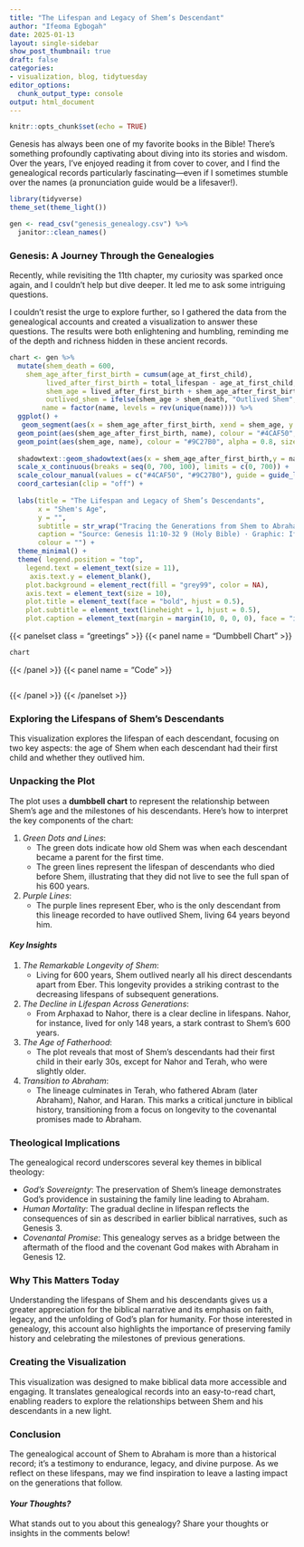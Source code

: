 ```yaml
---
title: "The Lifespan and Legacy of Shem’s Descendant"
author: "Ifeoma Egbogah"
date: 2025-01-13
layout: single-sidebar
show_post_thumbnail: true
draft: false
categories:
- visualization, blog, tidytuesday
editor_options: 
  chunk_output_type: console
output: html_document
---
```


```r
knitr::opts_chunk$set(echo = TRUE)
```

Genesis has always been one of my favorite books in the Bible! There’s something profoundly captivating about diving into its stories and wisdom. Over the years, I’ve enjoyed reading it from cover to cover, and I find the genealogical records particularly fascinating—even if I sometimes stumble over the names (a pronunciation guide would be a lifesaver!).

```r

library(tidyverse)
theme_set(theme_light())

gen <- read_csv("genesis_genealogy.csv") %>% 
  janitor::clean_names()


```

### Genesis: A Journey Through the Genealogies

Recently, while revisiting the 11th chapter, my curiosity was sparked once again, and I couldn’t help but dive deeper. It led me to ask some intriguing questions.

I couldn’t resist the urge to explore further, so I gathered the data from the genealogical accounts and created a visualization to answer these questions. The results were both enlightening and humbling, reminding me of the depth and richness hidden in these ancient records.


```r

chart <- gen %>% 
  mutate(shem_death = 600,
    shem_age_after_first_birth = cumsum(age_at_first_child),
         lived_after_first_birth = total_lifespan - age_at_first_child,
         shem_age = lived_after_first_birth + shem_age_after_first_birth,
         outlived_shem = ifelse(shem_age > shem_death, "Outlived Shem", "Died Before Shem"),
        name = factor(name, levels = rev(unique(name)))) %>% 
  ggplot() +
   geom_segment(aes(x = shem_age_after_first_birth, xend = shem_age, y = name, yend = name, colour = outlived_shem), linewidth = 1, alpha = 0.6) +
  geom_point(aes(shem_age_after_first_birth, name), colour = "#4CAF50", alpha = 0.8, size = 5) +
  geom_point(aes(shem_age, name), colour = "#9C27B0", alpha = 0.8, size = 5) +
 
  shadowtext::geom_shadowtext(aes(x = shem_age_after_first_birth,y = name, label = name), hjust = 1.5, nudge_x = -0.015, colour = "grey30", bg.color = "grey99", vjust = 0.45) +
  scale_x_continuous(breaks = seq(0, 700, 100), limits = c(0, 700)) +
  scale_colour_manual(values = c("#4CAF50", "#9C27B0"), guide = guide_legend(reverse = TRUE)) +
  coord_cartesian(clip = "off") +
   
  labs(title = "The Lifespan and Legacy of Shem’s Descendants",
       x = "Shem's Age",
       y = "",
       subtitle = str_wrap("Tracing the Generations from Shem to Abraham: Who Outlived Shem and When They Had Their First Children"),
       caption = "Source: Genesis 11:10-32 9 (Holy Bible) · Graphic: Ifeoma Egbogah",
       colour = "") +
  theme_minimal() +
  theme( legend.position = "top",
    legend.text = element_text(size = 11),
     axis.text.y = element_blank(),
    plot.background = element_rect(fill = "grey99", color = NA),
    axis.text = element_text(size = 10),
    plot.title = element_text(face = "bold", hjust = 0.5),
    plot.subtitle = element_text(lineheight = 1, hjust = 0.5),
    plot.caption = element_text(margin = margin(10, 0, 0, 0), face = "italic"))


```

{{< panelset class = "greetings" >}}
{{< panel name = "Dumbbell Chart" >}}

```r
chart

```


{{< /panel >}}
{{< panel name = "Code" >}}
```r


```
{{< /panel >}}
{{< /panelset >}}


### Exploring the Lifespans of Shem's Descendants
This visualization explores the lifespan of each descendant, focusing on two key aspects: the age of Shem when each descendant had their first child and whether they outlived him.


### Unpacking the Plot
The plot uses a **dumbbell chart** to represent the relationship between Shem’s age and the milestones of his descendants. Here's how to interpret the key components of the chart:

1. *Green Dots and Lines*:
   - The green dots indicate how old Shem was when each descendant became a parent for the first time.
   - The green lines represent the lifespan of descendants who died before Shem, illustrating that they did not live to see the full span of his 600 years.

2. *Purple Lines*:
   - The purple lines represent Eber, who is the only descendant from this lineage recorded to have outlived Shem, living 64 years beyond him.


#### *Key Insights*

1. *The Remarkable Longevity of Shem*:
   - Living for 600 years, Shem outlived nearly all his direct descendants apart from Eber. This longevity provides a striking contrast to the decreasing lifespans of subsequent generations.

2. *The Decline in Lifespan Across Generations*:
   - From Arphaxad to Nahor, there is a clear decline in lifespans. Nahor, for instance, lived for only 148 years, a stark contrast to Shem’s 600 years.

3. *The Age of Fatherhood*:
   - The plot reveals that most of Shem’s descendants had their first child in their early 30s, except for Nahor and Terah, who were slightly older.

4. *Transition to Abraham*:
   - The lineage culminates in Terah, who fathered Abram (later Abraham), Nahor, and Haran. This marks a critical juncture in biblical history, transitioning from a focus on longevity to the covenantal promises made to Abraham.


### Theological Implications

The genealogical record underscores several key themes in biblical theology:

- *God's Sovereignty*: The preservation of Shem’s lineage demonstrates God’s providence in sustaining the family line leading to Abraham.
- *Human Mortality*: The gradual decline in lifespan reflects the consequences of sin as described in earlier biblical narratives, such as Genesis 3.
- *Covenantal Promise*: This genealogy serves as a bridge between the aftermath of the flood and the covenant God makes with Abraham in Genesis 12.


### Why This Matters Today

Understanding the lifespans of Shem and his descendants gives us a greater appreciation for the biblical narrative and its emphasis on faith, legacy, and the unfolding of God’s plan for humanity. For those interested in genealogy, this account also highlights the importance of preserving family history and celebrating the milestones of previous generations.


### Creating the Visualization

This visualization was designed to make biblical data more accessible and engaging. It translates genealogical records into an easy-to-read chart, enabling readers to explore the relationships between Shem and his descendants in a new light.


### Conclusion

The genealogical account of Shem to Abraham is more than a historical record; it’s a testimony to endurance, legacy, and divine purpose. As we reflect on these lifespans, may we find inspiration to leave a lasting impact on the generations that follow.



#### *Your Thoughts?*

What stands out to you about this genealogy? Share your thoughts or insights in the comments below!
